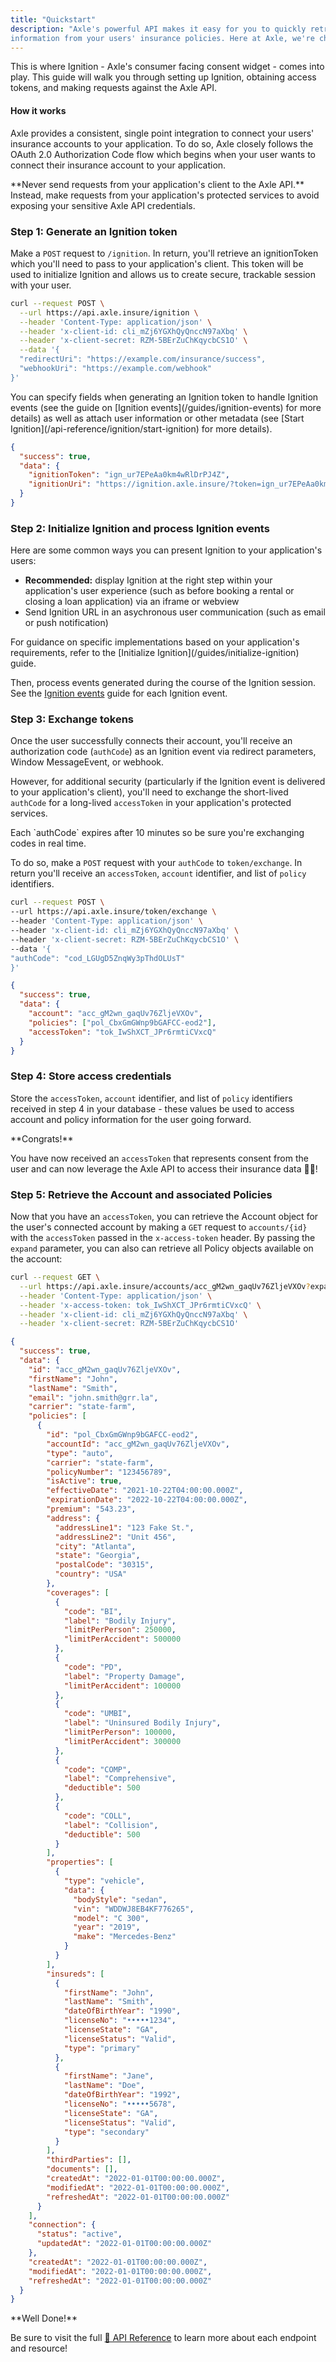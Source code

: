 ```yaml
---
title: "Quickstart"
description: "Axle's powerful API makes it easy for you to quickly retrieve detailed
information from your users' insurance policies. Here at Axle, we're champions for consumer data control and privacy, so you'll need to gain consent from the user to access their information."
---
```


This is where Ignition - Axle's consumer facing consent widget - comes into
play. This guide will walk you through setting up Ignition, obtaining access
tokens, and making requests against the Axle API.

#### How it works

Axle provides a consistent, single point integration to connect
your users' insurance accounts to your application. To do so, Axle closely
follows the OAuth 2.0 Authorization Code flow which begins when your user wants
to connect their insurance account to your application.

<Warning>
  **Never send requests from your application's client to the Axle API.**
  Instead, make requests from your application's protected services to avoid
  exposing your sensitive Axle API credentials.
</Warning>

### Step 1: Generate an Ignition token

Make a `POST` request to `/ignition`. In return, you'll retrieve an ignitionToken which
you'll need to pass to your application's client. This token will be used to initialize
Ignition and allows us to create secure, trackable session with your user.

```bash Request Sample: cURL
curl --request POST \
  --url https://api.axle.insure/ignition \
  --header 'Content-Type: application/json' \
  --header 'x-client-id: cli_mZj6YGXhQyQnccN97aXbq' \
  --header 'x-client-secret: RZM-5BErZuChKqycbCS1O' \
  --data '{
  "redirectUri": "https://example.com/insurance/success",
  "webhookUri": "https://example.com/webhook"
}'
```

<Info>
  You can specify fields when generating an Ignition token to handle Ignition
  events (see the guide on [Ignition events](/guides/ignition-events) for more
  details) as well as attach user information or other metadata (see [Start
  Ignition](/api-reference/ignition/start-ignition) for more details).
</Info>

```json Response Example
{
  "success": true,
  "data": {
    "ignitionToken": "ign_ur7EPeAa0km4wRlDrPJ4Z",
    "ignitionUri": "https://ignition.axle.insure/?token=ign_ur7EPeAa0km4wRlDrPJ4Z"
  }
}
```

### Step 2: Initialize Ignition and process Ignition events

Here are some common ways you can present Ignition to your application's users:

- **Recommended:** display Ignition at the right step within your application's user experience (such as before booking a rental or closing a loan application) via an iframe or webview
- Send Ignition URL in an asychronous user communication (such as email or push notification)

<Tip>
  For guidance on specific implementations based on your application's
  requirements, refer to the [Initialize Ignition](/guides/initialize-ignition)
  guide.
</Tip>

Then, process events generated during the course of the Ignition session. See the [Ignition events](/guides/ignition-events) guide for each Ignition event.

### Step 3: Exchange tokens

Once the user successfully connects their account, you'll receive an authorization
code (`authCode`) as an Ignition event via redirect parameters, Window MessageEvent, or webhook.

However, for additional security (particularly if the Ignition event is delivered to your application's client), you'll need to exchange the short-lived `authCode` for a long-lived `accessToken` in your application's protected services.

<Note>
  Each `authCode` expires after 10 minutes so be sure you're exchanging codes in
  real time.
</Note>

To do so, make a `POST` request with your `authCode` to `token/exchange`. In
return you'll receive an `accessToken`, `account` identifier, and list of `policy` identifiers.

```bash Request Sample: cURL
curl --request POST \
--url https://api.axle.insure/token/exchange \
--header 'Content-Type: application/json' \
--header 'x-client-id: cli_mZj6YGXhQyQnccN97aXbq' \
--header 'x-client-secret: RZM-5BErZuChKqycbCS1O' \
--data '{
"authCode": "cod_LGUgD5ZnqWy3pThdOLUsT"
}'
```

```json Response Example
{
  "success": true,
  "data": {
    "account": "acc_gM2wn_gaqUv76ZljeVXOv",
    "policies": ["pol_CbxGmGWnp9bGAFCC-eod2"],
    "accessToken": "tok_IwShXCT_JPr6rmtiCVxcQ"
  }
}
```

### Step 4: Store access credentials

Store the `accessToken`, `account` identifier, and list of `policy` identifiers received in step 4 in your database - these values be used to access account and policy information for the user going forward.

<Check>
**Congrats!**

You have now received an `accessToken` that represents consent from the user and
can now leverage the Axle API to access their insurance data 🎉🎉!

</Check>

### Step 5: Retrieve the Account and associated Policies

Now that you have an `accessToken`, you can retrieve the Account object for the
user's connected account by making a `GET` request to `accounts/{id}` with
the `accessToken` passed in the `x-access-token` header. By passing the `expand` parameter, you can also can retrieve all Policy objects available on the account:

```bash Request Sample: cURL
curl --request GET \
  --url https://api.axle.insure/accounts/acc_gM2wn_gaqUv76ZljeVXOv?expand=true \
  --header 'Content-Type: application/json' \
  --header 'x-access-token: tok_IwShXCT_JPr6rmtiCVxcQ' \
  --header 'x-client-id: cli_mZj6YGXhQyQnccN97aXbq' \
  --header 'x-client-secret: RZM-5BErZuChKqycbCS1O'
```

```json Response Example
{
  "success": true,
  "data": {
    "id": "acc_gM2wn_gaqUv76ZljeVXOv",
    "firstName": "John",
    "lastName": "Smith",
    "email": "john.smith@grr.la",
    "carrier": "state-farm",
    "policies": [
      {
        "id": "pol_CbxGmGWnp9bGAFCC-eod2",
        "accountId": "acc_gM2wn_gaqUv76ZljeVXOv",
        "type": "auto",
        "carrier": "state-farm",
        "policyNumber": "123456789",
        "isActive": true,
        "effectiveDate": "2021-10-22T04:00:00.000Z",
        "expirationDate": "2022-10-22T04:00:00.000Z",
        "premium": "543.23",
        "address": {
          "addressLine1": "123 Fake St.",
          "addressLine2": "Unit 456",
          "city": "Atlanta",
          "state": "Georgia",
          "postalCode": "30315",
          "country": "USA"
        },
        "coverages": [
          {
            "code": "BI",
            "label": "Bodily Injury",
            "limitPerPerson": 250000,
            "limitPerAccident": 500000
          },
          {
            "code": "PD",
            "label": "Property Damage",
            "limitPerAccident": 100000
          },
          {
            "code": "UMBI",
            "label": "Uninsured Bodily Injury",
            "limitPerPerson": 100000,
            "limitPerAccident": 300000
          },
          {
            "code": "COMP",
            "label": "Comprehensive",
            "deductible": 500
          },
          {
            "code": "COLL",
            "label": "Collision",
            "deductible": 500
          }
        ],
        "properties": [
          {
            "type": "vehicle",
            "data": {
              "bodyStyle": "sedan",
              "vin": "WDDWJ8EB4KF776265",
              "model": "C 300",
              "year": "2019",
              "make": "Mercedes-Benz"
            }
          }
        ],
        "insureds": [
          {
            "firstName": "John",
            "lastName": "Smith",
            "dateOfBirthYear": "1990",
            "licenseNo": "•••••1234",
            "licenseState": "GA",
            "licenseStatus": "Valid",
            "type": "primary"
          },
          {
            "firstName": "Jane",
            "lastName": "Doe",
            "dateOfBirthYear": "1992",
            "licenseNo": "•••••5678",
            "licenseState": "GA",
            "licenseStatus": "Valid",
            "type": "secondary"
          }
        ],
        "thirdParties": [],
        "documents": [],
        "createdAt": "2022-01-01T00:00:00.000Z",
        "modifiedAt": "2022-01-01T00:00:00.000Z",
        "refreshedAt": "2022-01-01T00:00:00.000Z"
      }
    ],
    "connection": {
      "status": "active",
      "updatedAt": "2022-01-01T00:00:00.000Z"
    },
    "createdAt": "2022-01-01T00:00:00.000Z",
    "modifiedAt": "2022-01-01T00:00:00.000Z",
    "refreshedAt": "2022-01-01T00:00:00.000Z"
  }
}
```

<Check>
**Well Done!**

Be sure to visit the full [📖 API Reference](/api-reference) to learn more about each endpoint and resource!

</Check>
